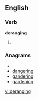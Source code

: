 
==English==

===Verb===
'''deranging'''

# {{present participle of|[[derange]]}}

===Anagrams===
* {{alphagram|adegginnr}}
* [[dangering#English|dangering]]
* [[gandering#English|gandering]]
* [[gardening#English|gardening]]


[[vi:deranging]]